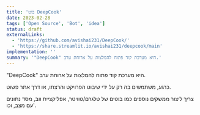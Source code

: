 ```yaml
---
title: 'בוט DeepCook'
date: 2023-02-28
tags: ['Open Source', 'Bot', 'idea']
status: draft
externalLinks:
  - 'https://github.com/avishai231/DeepCook/'
  - 'https://share.streamlit.io/avishai231/deepcook/main'
implementation: ''
summary: '"DeepCook" היא מערכת קוד פתוח להמלצות על ארוחת ערב.'
---
```


"DeepCook" היא מערכת קוד פתוח להמלצות על ארוחת ערב.

כרגע, משתמשים בה רק על ידי שיבוט הפרויקט והרצתו, או דרך אתר פשוט.

צריך ליצור ממשקים נוספים כמו בוטים של טלגרם/טוויטר, אפליקציית ווב, מסד נתונים עם מצב, וכו'.
